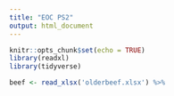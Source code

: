 ```yaml
---
title: "EOC PS2"
output: html_document
---
```


```r
knitr::opts_chunk$set(echo = TRUE)
library(readxl)
library(tidyverse)
```
```r
beef <- read_xlsx('olderbeef.xlsx') %>%
```
